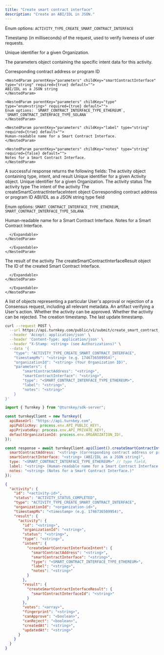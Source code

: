 ```yaml
---
title: "Create smart contract interface"
description: "Create an ABI/IDL in JSON."
---
```



<EndpointPath type="submit" path="create_smart_contract_interface" />

<Authorizations />

<H3Bordered text="Body" />

<ParamField body="type" type="enum<string>" required={true}>

Enum options: `ACTIVITY_TYPE_CREATE_SMART_CONTRACT_INTERFACE`
</ParamField>

<ParamField body="timestampMs" type="string" required={true}>

Timestamp (in milliseconds) of the request, used to verify liveness of user requests.
</ParamField>

<ParamField body="organizationId" type="string" required={true}>

Unique identifier for a given Organization.
</ParamField>

<ParamField body="parameters" type="object" required={true} path="parameters">
  <p>The parameters object containing the specific intent data for this activity.</p>
  <Expandable title="details">
    <NestedParam parentKey="parameters" childKey="smartContractAddress" type="string" required={true} default="">
    Corresponding contract address or program ID
    </NestedParam>
    
    <NestedParam parentKey="parameters" childKey="smartContractInterface" type="string" required={true} default="">
    ABI/IDL as a JSON string
    </NestedParam>
    
    <NestedParam parentKey="parameters" childKey="type" type="enum<string>" required={true} default="">
    Enum options: `SMART_CONTRACT_INTERFACE_TYPE_ETHEREUM`, `SMART_CONTRACT_INTERFACE_TYPE_SOLANA`
    </NestedParam>
    
    <NestedParam parentKey="parameters" childKey="label" type="string" required={true} default="">
    Human-readable name for a Smart Contract Interface.
    </NestedParam>
    
    <NestedParam parentKey="parameters" childKey="notes" type="string" required={false} default="">
    Notes for a Smart Contract Interface.
    </NestedParam>
  </Expandable>
</ParamField>

<H3Bordered text="Response" />
A successful response returns the following fields:

<ResponseField name="activity" type="object" required={true}>
  The activity object containing type, intent, and result
  <Expandable title="activity details">
    <NestedParam parentKey="activity" childKey="id" type="string" required={true}>
Unique identifier for a given Activity object.
</NestedParam>
<NestedParam parentKey="activity" childKey="organizationId" type="string" required={true}>
Unique identifier for a given Organization.
</NestedParam>
<NestedParam parentKey="activity" childKey="status" type="string" required={true}>
The activity status
</NestedParam>
<NestedParam parentKey="activity" childKey="type" type="string" required={true}>
The activity type
</NestedParam>
<NestedParam parentKey="activity" childKey="intent" type="object" required={true}>
      The intent of the activity
      <Expandable title="intent details">
        <NestedParam parentKey="activity.intent" childKey="createSmartContractInterfaceIntent" type="object" required={true}>
      The createSmartContractInterfaceIntent object
      <Expandable title="createSmartContractInterfaceIntent details">
        <NestedParam parentKey="activity.intent.createSmartContractInterfaceIntent" childKey="smartContractAddress" type="string" required={true}>
Corresponding contract address or program ID
</NestedParam>
<NestedParam parentKey="activity.intent.createSmartContractInterfaceIntent" childKey="smartContractInterface" type="string" required={true}>
ABI/IDL as a JSON string
</NestedParam>
<NestedParam parentKey="activity.intent.createSmartContractInterfaceIntent" childKey="type" type="enum" required={true}>
type field
  
Enum options: `SMART_CONTRACT_INTERFACE_TYPE_ETHEREUM`, `SMART_CONTRACT_INTERFACE_TYPE_SOLANA`

</NestedParam>
<NestedParam parentKey="activity.intent.createSmartContractInterfaceIntent" childKey="label" type="string" required={true}>
Human-readable name for a Smart Contract Interface.
</NestedParam>
<NestedParam parentKey="activity.intent.createSmartContractInterfaceIntent" childKey="notes" type="string" required={false}>
Notes for a Smart Contract Interface.
</NestedParam>

      </Expandable>
    </NestedParam>

      </Expandable>
    </NestedParam>
<NestedParam parentKey="activity" childKey="result" type="object" required={true}>
      The result of the activity
      <Expandable title="result details">
        <NestedParam parentKey="activity.result" childKey="createSmartContractInterfaceResult" type="object" required={true}>
      The createSmartContractInterfaceResult object
      <Expandable title="createSmartContractInterfaceResult details">
        <NestedParam parentKey="activity.result.createSmartContractInterfaceResult" childKey="smartContractInterfaceId" type="string" required={true}>
The ID of the created Smart Contract Interface.
</NestedParam>

      </Expandable>
    </NestedParam>

      </Expandable>
    </NestedParam>
<NestedParam parentKey="activity" childKey="votes" type="array" required={true}>
A list of objects representing a particular User's approval or rejection of a Consensus request, including all relevant metadata.
</NestedParam>
<NestedParam parentKey="activity" childKey="fingerprint" type="string" required={true}>
An artifact verifying a User's action.
</NestedParam>
<NestedParam parentKey="activity" childKey="canApprove" type="boolean" required={true}>
Whether the activity can be approved.
</NestedParam>
<NestedParam parentKey="activity" childKey="canReject" type="boolean" required={true}>
Whether the activity can be rejected.
</NestedParam>
<NestedParam parentKey="activity" childKey="createdAt" type="string" required={true}>
The creation timestamp.
</NestedParam>
<NestedParam parentKey="activity" childKey="updatedAt" type="string" required={true}>
The last update timestamp.
</NestedParam>

  </Expandable>
</ResponseField>

<RequestExample>

```bash title="cURL"
curl --request POST \
  --url https://api.turnkey.com/public/v1/submit/create_smart_contract_interface \
  --header 'Accept: application/json' \
  --header 'Content-Type: application/json' \
  --header "X-Stamp: <string> (see Authorizations)" \
  --data '{
    "type": "ACTIVITY_TYPE_CREATE_SMART_CONTRACT_INTERFACE",
    "timestampMs": "<string> (e.g. 1746736509954)",
    "organizationId": "<string> (Your Organization ID)",
    "parameters": {
        "smartContractAddress": "<string>",
        "smartContractInterface": "<string>",
        "type": "<SMART_CONTRACT_INTERFACE_TYPE_ETHEREUM>",
        "label": "<string>",
        "notes": "<string>"
    }
}'
```

```javascript title="JavaScript"
import { Turnkey } from "@turnkey/sdk-server";

const turnkeyClient = new Turnkey({
  apiBaseUrl: "https://api.turnkey.com",
  apiPublicKey: process.env.API_PUBLIC_KEY!,
  apiPrivateKey: process.env.API_PRIVATE_KEY!,
  defaultOrganizationId: process.env.ORGANIZATION_ID!,
});

const response = await turnkeyClient.apiClient().createSmartContractInterface({
  smartContractAddress: "<string> (Corresponding contract address or program ID)",
  smartContractInterface: "<string> (ABI/IDL as a JSON string)",
  type: "<SMART_CONTRACT_INTERFACE_TYPE_ETHEREUM>" // type field,
  label: "<string> (Human-readable name for a Smart Contract Interface.)",
  notes: "<string> (Notes for a Smart Contract Interface.)"
});
```

</RequestExample>

<ResponseExample>

```json 200
{
  "activity": {
    "id": "<activity-id>",
    "status": "ACTIVITY_STATUS_COMPLETED",
    "type": "ACTIVITY_TYPE_CREATE_SMART_CONTRACT_INTERFACE",
    "organizationId": "<organization-id>",
    "timestampMs": "<timestamp> (e.g. 1746736509954)",
    "result": {
      "activity": {
        "id": "<string>",
        "organizationId": "<string>",
        "status": "<string>",
        "type": "<string>",
        "intent": {
          "createSmartContractInterfaceIntent": {
            "smartContractAddress": "<string>",
            "smartContractInterface": "<string>",
            "type": "<SMART_CONTRACT_INTERFACE_TYPE_ETHEREUM>",
            "label": "<string>",
            "notes": "<string>"
          }
        },
        "result": {
          "createSmartContractInterfaceResult": {
            "smartContractInterfaceId": "<string>"
          }
        },
        "votes": "<array>",
        "fingerprint": "<string>",
        "canApprove": "<boolean>",
        "canReject": "<boolean>",
        "createdAt": "<string>",
        "updatedAt": "<string>"
      }
    }
  }
}
```

</ResponseExample>
